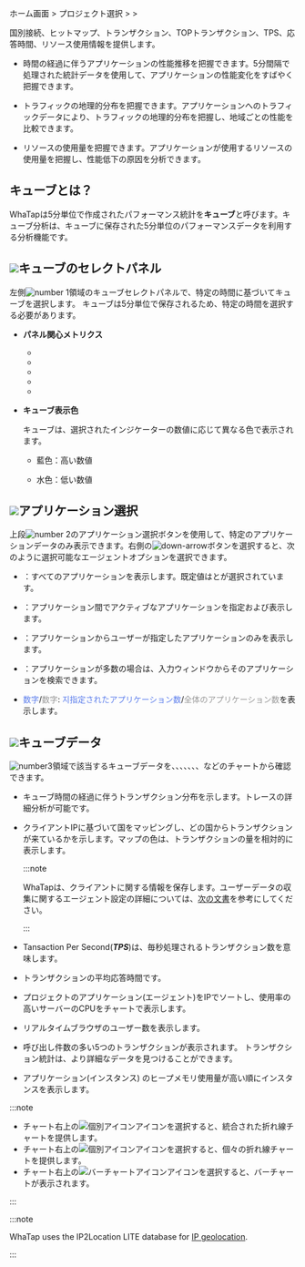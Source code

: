 ホーム画面 &gt; プロジェクト選択 &gt; <Cmdname sid="analysis" className="uitext" /> &gt; <Cmdname sid="cube_navigator"  className="uitext" />

国別接続、ヒットマップ、トランザクション、TOPトランザクション、TPS、応答時間、リソース使用情報を提供します。

- 時間の経過に伴うアプリケーションの性能推移を把握できます。5分間隔で処理された統計データを使用して、アプリケーションの性能変化をすばやく把握できます。

- トラフィックの地理的分布を把握できます。アプリケーションへのトラフィックデータにより、トラフィックの地理的分布を把握し、地域ごとの性能を比較できます。

- リソースの使用量を把握できます。アプリケーションが使用するリソースの使用量を把握し、性能低下の原因を分析できます。

## キューブとは？

WhaTapは5分単位で作成されたパフォーマンス統計を**キューブ**と呼びます。キューブ分析は、キューブに保存された5分単位のパフォーマンスデータを利用する分析機能です。

<ImgLang img='cube-apm.png' desc='キューブ' />

## ![](/img/number-01.png)キューブのセレクトパネル

左側![number 1](/img/number-01.png)領域のキューブセレクトパネルで、特定の時間に基づいてキューブを選択します。 キューブは5分単位で保存されるため、特定の時間を選択する必要があります。 

- **パネル関心メトリクス**

  - <Cmdname sid="tps" className="uitext" />

  - <Cmdname sid="res_time" className="uitext" />

  - <Cmdname sid="service_error" className="uitext" />

  - <Cmdname sid="active_tx_count" className="uitext" />

  - <Cmdname sid="rt_user" className="uitext" />

- **キューブ表示色**

  キューブは、選択されたインジケーターの数値に応じて異なる色で表示されます。

  - <span class='highfg'>藍色</span>：<span class='highfg'>高い数値</span>

  - <span class='lowfg'> 水色</span>：<span class='lowfg'>低い数値</span>

## ![](/img/number-02.png)アプリケーション選択

上段![number 2](/img/number-02.png)のアプリケーション選択ボタンを使用して、特定のアプリケーションデータのみ表示できます。右側の![down-arrow](/img/down-arrow.svg)ボタンを選択すると、次のように選択可能なエージェントオプションを選択できます。 

<ImgLang img='cube-select-app.png' desc='キューブ選択アプリケーション' />

- <Cmdname sid="select_all" className="uitext" />：すべてのアプリケーションを表示します。既定値は<Cmdname sid="select_all" className="uitext" />と<Cmdname sid="oid_active" className="uitext" />が選択されています。

- <Cmdname sid="oid_active" className="uitext" />：アプリケーション間でアクティブなアプリケーションを指定および表示します。

- <Cmdname sid="checked_only" className="uitext" />：アプリケーションからユーザーが指定したアプリケーションのみを表示します。

- <Cmdname sid="search" className="uitext" />：アプリケーションが多数の場合は、入力ウィンドウからそのアプリケーションを検索できます。

- <font color='5B7DEC'>数字</font>/<font color='979797'>数字</font>: <font color='5B7DEC'>지指定されたアプリケーション数</font>/<font color='979797'>全体のアプリケーション数</font>を表示します。

## ![](/img/number-03.png)キューブデータ

![number3](/img/number-03.png)領域で該当するキューブデータを<Cmdname sid="hitmap" className="uitext" />、<Cmdname sid="country" className="uitext" />、<Cmdname sid="tps" className="uitext" />、<Cmdname sid="instance_resp_time" className="uitext" />、<Cmdname sid="cpu" className="uitext" />、<Cmdname sid="realtime_user" className="uitext" />、<Cmdname sid="top_tx" className="uitext" />、<Cmdname sid="heap_use" className="uitext" />などのチャートから確認できます。

- <Cmdname sid="hitmap" className="uitext" />

  キューブ時間の経過に伴うトランザクション分布を示します。トレースの詳細分析が可能です。

- <Cmdname sid="country" className="uitext" />

  クライアントIPに基づいて国をマッピングし、どの国からトランザクションが来ているかを示します。マップの色は、トランザクションの量を相対的に表示します。

  :::note

  WhaTapは、クライアントに関する情報を保存します。ユーザーデータの収集に関するエージェント設定の詳細については、[次の文書](agent-number-of-user)を参考にしてください。

  :::

- <Cmdname sid="tps" className="uitext" />

  Tansaction Per Second(**_TPS_**)は、毎秒処理されるトランザクション数を意味します。

- <Cmdname sid="instance_resp_time" className="uitext" />

  トランザクションの平均応答時間です。

- <Cmdname sid="cpu" className="uitext" />

  プロジェクトのアプリケーション(エージェント)をIPでソートし、使用率の高いサーバーのCPUをチャートで表示します。

- <Cmdname sid="realtime_user" className="uitext" />

  リアルタイムブラウザのユーザー数を表示します。 

- <Cmdname sid="top_tx" className="uitext" />

  呼び出し件数の多い5つのトランザクションが表示されます。 トランザクション統計は、より詳細なデータを見つけることができます。

- <Cmdname sid="heap_use" className="uitext" />

  アプリケーション(インスタンス) のヒープメモリ使用量が高い順にインスタンスを表示します。

:::note

- チャート右上の![個別アイコン](/img/ic-line.svg)アイコンを選択すると、統合された折れ線チャートを提供します。
- チャート右上の![個別アイコン](/img/ic-multiline-chart.svg)アイコンを選択すると、個々の折れ線チャートを提供します。
- チャート右上の![バーチャートアイコン](/img/ic-dashboard-bar-chart.svg)アイコンを選択すると、バーチャートが表示されます。 

:::

:::note

WhaTap uses the IP2Location LITE database for [IP geolocation](https://lite.ip2location.com).

:::
